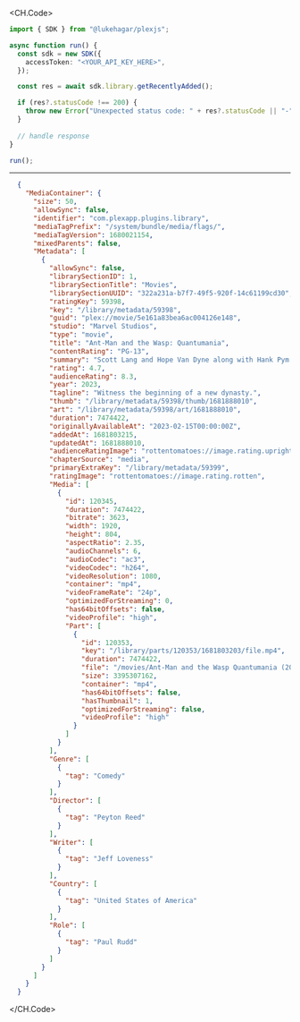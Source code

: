 
<CH.Code>
```typescript GetRecentlyAdded.ts
import { SDK } from "@lukehagar/plexjs";

async function run() {
  const sdk = new SDK({
    accessToken: "<YOUR_API_KEY_HERE>",
  });

  const res = await sdk.library.getRecentlyAdded();

  if (res?.statusCode !== 200) {
    throw new Error("Unexpected status code: " + res?.statusCode || "-");
  }
  
  // handle response
}

run();
```
---

```json Example Response
  {
    "MediaContainer": {
      "size": 50,
      "allowSync": false,
      "identifier": "com.plexapp.plugins.library",
      "mediaTagPrefix": "/system/bundle/media/flags/",
      "mediaTagVersion": 1680021154,
      "mixedParents": false,
      "Metadata": [
        {
          "allowSync": false,
          "librarySectionID": 1,
          "librarySectionTitle": "Movies",
          "librarySectionUUID": "322a231a-b7f7-49f5-920f-14c61199cd30",
          "ratingKey": 59398,
          "key": "/library/metadata/59398",
          "guid": "plex://movie/5e161a83bea6ac004126e148",
          "studio": "Marvel Studios",
          "type": "movie",
          "title": "Ant-Man and the Wasp: Quantumania",
          "contentRating": "PG-13",
          "summary": "Scott Lang and Hope Van Dyne along with Hank Pym and Janet Van Dyne explore the Quantum Realm where they interact with strange creatures and embark on an adventure that goes beyond the limits of what they thought was possible.",
          "rating": 4.7,
          "audienceRating": 8.3,
          "year": 2023,
          "tagline": "Witness the beginning of a new dynasty.",
          "thumb": "/library/metadata/59398/thumb/1681888010",
          "art": "/library/metadata/59398/art/1681888010",
          "duration": 7474422,
          "originallyAvailableAt": "2023-02-15T00:00:00Z",
          "addedAt": 1681803215,
          "updatedAt": 1681888010,
          "audienceRatingImage": "rottentomatoes://image.rating.upright",
          "chapterSource": "media",
          "primaryExtraKey": "/library/metadata/59399",
          "ratingImage": "rottentomatoes://image.rating.rotten",
          "Media": [
            {
              "id": 120345,
              "duration": 7474422,
              "bitrate": 3623,
              "width": 1920,
              "height": 804,
              "aspectRatio": 2.35,
              "audioChannels": 6,
              "audioCodec": "ac3",
              "videoCodec": "h264",
              "videoResolution": 1080,
              "container": "mp4",
              "videoFrameRate": "24p",
              "optimizedForStreaming": 0,
              "has64bitOffsets": false,
              "videoProfile": "high",
              "Part": [
                {
                  "id": 120353,
                  "key": "/library/parts/120353/1681803203/file.mp4",
                  "duration": 7474422,
                  "file": "/movies/Ant-Man and the Wasp Quantumania (2023)/Ant-Man.and.the.Wasp.Quantumania.2023.1080p.mp4",
                  "size": 3395307162,
                  "container": "mp4",
                  "has64bitOffsets": false,
                  "hasThumbnail": 1,
                  "optimizedForStreaming": false,
                  "videoProfile": "high"
                }
              ]
            }
          ],
          "Genre": [
            {
              "tag": "Comedy"
            }
          ],
          "Director": [
            {
              "tag": "Peyton Reed"
            }
          ],
          "Writer": [
            {
              "tag": "Jeff Loveness"
            }
          ],
          "Country": [
            {
              "tag": "United States of America"
            }
          ],
          "Role": [
            {
              "tag": "Paul Rudd"
            }
          ]
        }
      ]
    }
  }
```
</CH.Code>
